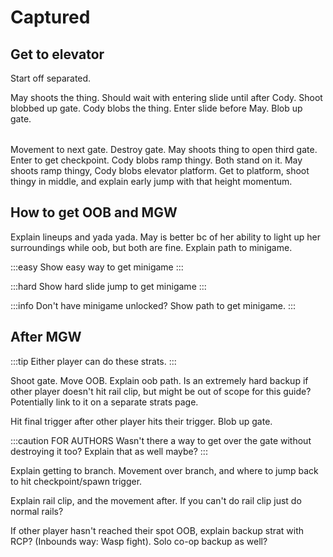 
# Captured

## Get to elevator

Start off separated.
<Table>
<May>
May shoots the thing. Should wait with entering slide until after Cody. Shoot blobbed up gate.
</May>
<Cody>
Cody blobs the thing. Enter slide before May. Blob up gate.
</Cody>
</Table>

Movement to next gate. Destroy gate.
May shoots thing to open third gate. Enter to get checkpoint. Cody blobs ramp thingy. Both stand on it. May shoots ramp thingy, Cody blobs elevator platform. Get to platform, shoot thingy in middle, and explain early jump with that height momentum.

## How to get OOB and MGW

Explain lineups and yada yada. May is better bc of her ability to light up her surroundings while oob, but both are fine. Explain path to minigame.

:::easy
Show easy way to get minigame
:::

:::hard
Show hard slide jump to get minigame
:::

:::info
Don't have minigame unlocked? Show path to get minigame.
:::

## After MGW

:::tip
Either player can do these strats.
:::

<Table>
<May>
Shoot gate. Move OOB. Explain oob path. Is an extremely hard backup if other player doesn't hit rail clip, but might be out of scope for this guide? Potentially link to it on a separate strats page.

Hit final trigger after other player hits their trigger.
</May>
<Cody>
Blob up gate. 

:::caution FOR AUTHORS
Wasn't there a way to get over the gate without destroying it too? Explain that as well maybe?
:::

Explain getting to branch. Movement over branch, and where to jump back to hit checkpoint/spawn trigger.

Explain rail clip, and the movement after. If you can't do rail clip just do normal rails?

If other player hasn't reached their spot OOB, explain backup strat with RCP? (Inbounds way: Wasp fight).
Solo co-op backup as well?
</Cody>
</Table>